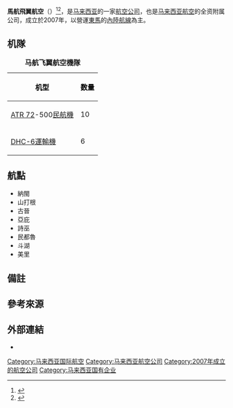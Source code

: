 {{Infobox Airline
|airline      = 馬航飛翼航空
|nativename   = {{lang|en|MASwings}}
|logo         = MASwings_Logo_2015.png
|logo_size    = 300px
|IATA         = MY
|ICAO         = MWG
|callsign     = MASWINGS
|parent       = [[馬來西亞航空|馬來西亞航空]]
|founded      = {{start date and years ago|2007|10|1|df=yes}}
|hubs         = {{Unbulleted list|{{MYS}}[[亞庇國際機場|亞庇國際機場]]|{{MYS}}[[美里機場|美里機場]]|{{MYS}}[[古晉國際機場|古晉國際機場]]}}
|secondary_hubs = 
|focus_cities = 
|frequent_flyer = {{lang|en|Enrich}}
|subsidiaries = 
|lounge       = 
|alliance     = 
|fleet_size   = 16
|destinations = 22
|company_slogan = {{lang|en|''Your Airline''}}
|headquarters = {{MYS}}[[沙巴|沙巴]][[亞庇|亞庇]]
|key_people   = 利祖安拉昔<small>（[[CEO|CEO]]）</small>
|website      = {{URL|http://www.maswings.com.my/|}}
}}

'''馬航飛翼航空'''（{{lang-en|MASwings}}）<ref>{{cite web|url= http://www.orientaldaily.com.my/nation/gn2016202015151 |title=砂政府有意收购马航飞翼股权|language=zh-hans|publisher=[[東方日報_(馬來西亞)|東方日報 (馬來西亞)]]|date=2015年10月26日|accessdate=2016年11月3日}}</ref><ref>{{cite web|url= http://www.orientaldaily.com.my/nation/gn45635010489536 |title=依占依斯迈尔　出任飞翼航空首席执行员|language=zh-hans|publisher=[[東方日報_(馬來西亞)|東方日報 (馬來西亞)]]|date=2016年5月16日|accessdate=2016年11月3日}}</ref>{{noteTag|name=alias|1=常被[[誤植|誤]][[翻譯|譯]]成「马来西亚之翼航空」<ref>{{cite web|url= http://www.emirates.com/cn/chinese/skywards/about/partners/airlines/malaysia_airlines.aspx |title=马来西亚航空公司|language=zh-hans|work=我们的合作伙伴|publisher=[[阿聯酋航空|阿联酋航空集团]]|year=2016|accessdate=2016年11月9日}}</ref>}}，是[[马来西亚|马来西亚]]的一家[[航空公司|航空公司]]，也是[[马来西亚航空|马来西亚航空]]的全资附属公司，成立於2007年，以營運[[東馬|東馬]]的[[內陸|內陸]][[航線|航線]]為主。

== 机隊 ==
<div class="left">
{| class="toccolours" border="1" cellpadding="2" style="border-collapse:collapse"
|+ '''马航飞翼航空機隊'''
|- bgcolor=white
!<font color="black">机型</font>
!<font color="black">数量</font>
|-
| [[ATR_72|ATR 72]]-500[[民航機|民航機]]
| 10
|-
| [[DHC-6|DHC-6]][[運輸機|運輸機]]
| 6
|}
</div>

== 航點 ==

* 納閩<br>
* 山打根<br>
* 古晉<br>
* 亞庇<br>
* 詩巫<br>
* 民都魯<br>
* 斗湖<br>
* 美里<br>

== 備註 ==
{{NoteFoot}}

== 參考來源 ==
{{Reflist}}

== 外部連結 ==
{{Commonscat|MASwings}}
* {{Official|http://www.maswings.com.my/|馬航飛翼航空}}{{en}}

{{马来西亚航空}}
{{马来西亚航空公司}}

[[Category:马来西亚国际航空|Category:马来西亚国际航空]]
[[Category:马来西亚航空公司|Category:马来西亚航空公司]]
[[Category:2007年成立的航空公司|Category:2007年成立的航空公司]]
[[Category:马来西亚国有企业|Category:马来西亚国有企业]]